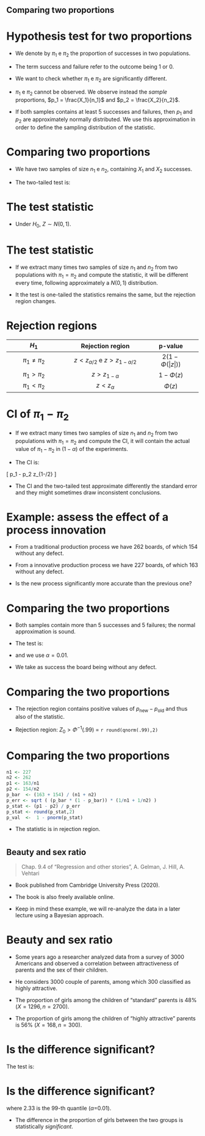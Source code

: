 #
## Comparing two proportions

# Hypothesis test for two proportions

* We denote by $\pi_1$ e $\pi_2$ the proportion of successes in two populations.

\bigskip 

* The term success and failure refer to the outcome being 1 or 0.

\bigskip

* We want to check whether $\pi_1$ e $\pi_2$ are significantly different.

\bigskip 

* $\pi_1$ e $\pi_2$  cannot be observed. We observe instead the *sample* proportions, $p_1 = \frac{X_1}{n_1}$ and  $p_2 = \frac{X_2}{n_2}$.


\bigskip 

* If both samples contains at least 5 successes and failures, then  $p_1$ and  $p_2$ are approximately normally distributed. We use this approximation in order to define the sampling distribution of the statistic.


# Comparing two proportions

* We have two samples of size $n_1$ e $n_2$, containing $X_1$ and $X_2$    successes.

\bigskip

* The two-tailed test is:

\begin{align*}
H_0 \; & : \pi_1 = \pi_2 \\
H_1 \; & : \pi_1 \neq \pi_2
\end{align*}

# The test statistic


\begin{align*}
Z & = \frac{(p_1 - p_2)}{\sqrt{\bar{p}(1-\bar{p}) \left( \frac{1}{n_1} + \frac{1}{n_2} \right)}} \\
& \text{with :}\\
\\
\bar{p} & = \frac{X_1 + X_2}{n_1 + n_2}\\
\end{align*}


* Under $H_0$,  $Z \sim N(0,1)$.

# The test statistic

* If we extract many times two samples of size $n_1$ and $n_2$ from two populations with
  $\pi_1 = \pi_2$ and compute the statistic, it will be different every time, following 
  approximately a  $N(0,1)$ distribution.

\bigskip

* It the test is one-tailed the statistics remains the same, but the rejection region changes.

# Rejection regions

|  $H_1$                    |             Rejection region            |       p-value       |   |
|:-------------------------:|:-----------------------------------------:|:-------------------:|---|
|     $\pi_1 \neq \pi_2$    | $z < z_{\alpha/2}$ e $z > z_{1-\alpha/2}$ | $2 (1-\Phi(|z|))$ |   |
|      $\pi_1 > \pi_2$      |             $z > z_{1-\alpha}$            |     $1-\Phi(z)$     |   |
|      $\pi_1 < \pi_2$      |              $z < z_{\alpha}$             |      $\Phi(z)$      |   |


# CI of $\pi_1 - \pi_2$

* If we extract many times two samples of size $n_1$ and $n_2$ from two populations with
  $\pi_1 = \pi_2$ and compute the CI, it will contain the actual value of  $\pi_1 - \pi_2$ 
  in ($1 - \alpha$) of the experiments.

\bigskip

* The CI is:

\[
p_1 - p_2 \pm z_{1-\alpha/2} \sqrt{ \frac{p_1 (1-p_1)}{n_1} + \frac{p_2 (1-p_2)}{n_2}}
\]

\bigskip 

* The CI and the two-tailed test approximate differently the standard error and they might  sometimes draw inconsistent conclusions.


# Example: assess the effect of a process innovation

* From a traditional production process we have 262 boards, of which 154 without any defect.

\bigskip

* From a innovative production process we have 227 boards, of which 163 without any defect.

\bigskip

* Is the new process significantly more accurate than the previous one?


# Comparing the two proportions

* Both samples contain more than 5 successes and 5 failures; the normal approximation is sound.

\bigskip

* The  test is:

\begin{align*}
H_0 \; : \pi_{\text{new}} \leq \pi_{\text{old}}\\
H_1 \; : \pi_{\text{new}} > \pi_{\text{old}}\\
\end{align*}

* and we use  $\alpha=0.01$.

* We take as success the board being without any defect.

# Comparing the two proportions

* The rejection region contains positive values  of $p_{\text{new}} - p_{\text{old}}$ and thus also of the  statistic.

\bigskip

* Rejection region: $Z_0 > \Phi^{-1}({.99})$ = `r round(qnorm(.99),2)`

# Comparing the two proportions

```r

n1 <- 227
n2 <- 262
p1 <- 163/n1
p2 <- 154/n2
p_bar  <- (163 + 154) / (n1 + n2)
p_err <- sqrt ( (p_bar * (1 - p_bar)) * (1/n1 + 1/n2) )
p_stat <- (p1 - p2) / p_err
p_stat <- round(p_stat,2)
p_val  <-  1 - pnorm(p_stat)
```


\bigskip 

\begin{align*}
p_{\text{new}} & = 163/227 = 0.72 \\
p_{\text{old}} & = 154/262 = 0.59 \\
\bar{p} & = (163 + 154)/(227 + 262) = 0.65\\
Z & = \frac{p_{\text{new}} - p_{\text{old}}} 
{\sqrt{ \bar{p} \cdot (1-\bar{p}) \cdot 1/n}} = 3.01 > 2.33\\
\end{align*}


\bigskip
* The statistic is in rejection region.

#
## Beauty and sex ratio

>  Chap. 9.4 of "Regression and other stories", A. Gelman, J. Hill, A. Vehtari

* Book published from Cambridge University Press (2020).

\bigskip

* The book is also freely available online.

\bigskip
* Keep in mind these example, we will re-analyze the data in a later lecture using a Bayesian approach.


# Beauty and sex ratio

* Some years ago a researcher analyzed data from a survey of 3000 Americans and observed a correlation between attractiveness of parents and the sex of their children.

\bigskip

* He considers  3000 couple of parents, among which  300 classified as highly attractive.

\bigskip

* The proportion of girls among the children of "standard" parents is 48% ($X=1296, n=2700$). 

\bigskip

* The proportion of girls among the children of "highly attractive" parents is 56% ($X=168, n=300$). 

# Is the difference significant?

The test is:
\begin{align*}
H_0 \; : \pi_{\text{attr}} \leq \pi_{\text{std}}\\
H_1 \; : \pi_{\text{attr}} > \pi_{\text{std}}\\
\end{align*}

# Is the difference significant?

\begin{align*}
p_{\text{attr}} & = 0.56 \\
p_{\text{std}} & = 0.48 \\
\bar{p} & = \frac{168 + 1296}{300 + 2700} = 0.488\\
\text{sd err} &=
\sqrt{ \bar{p} \cdot (1-\bar{p}) \cdot ( \frac{1}{n_1} + \frac{1}{n_2})} = 0.03\\
Z & = \frac{p_{\text{new}} - p_{\text{old}}} 
{\text{sd err}} = 2.63 > 2.33,\\
\end{align*}

where 2.33 is the 99-th quantile ($\alpha$=0.01).

\bigskip

* The difference in the proportion of girls between the two groups is statistically *significant*.